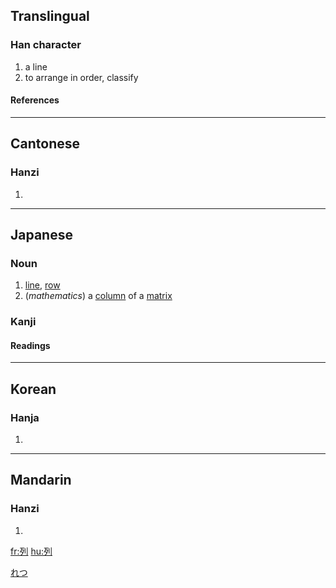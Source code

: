 {{see|列}}

==Translingual==
===Han character===
{{Han char|rn=18|rad=刀|as=04|sn=6|four=1220<sub>0</sub>|canj=一弓中弓 (MNLN)}}
# a line
# to arrange in order, classify
====References====
{{Han ref|kx=0137.260|dkj=01901|dj=0309.130|hdz=10325.050|uh=5217|ud=21015|bh=A643|bd=42563}}
----
==Cantonese==
===Hanzi===
{{yue-hanzi|jyut=|y=lit6}}
# {{defn|Cantonese}}
----
==Japanese==
===Noun===
{{ja-noun|k|hira=れつ|rom=retsu}}
# [[line]], [[row]]
# (''mathematics'') a [[column]] of a [[matrix]]

===Kanji===
{{ja-kanji|grade=|rs=刀04}}
====Readings====
{{ja-readings|on=[[れつ]] (retsu), [[れい]] (rei)|kun=[[つらねる]] (tsuraneru)}}

[[Category:ja:Mathematics|れつ]]
----
==Korean==
===Hanja===
{{ko-hanja|hangeul=렬|rv=ryeol|mr=ryŏl}}
# {{defn|Korean}}
----
==Mandarin==
===Hanzi===
{{cmn-hanzi|pin=[[liè]] (lie4)|wg=lieh<sup>4</sup>}}
# {{defn|Mandarin}}

[[fr:列]]
[[hu:列]]